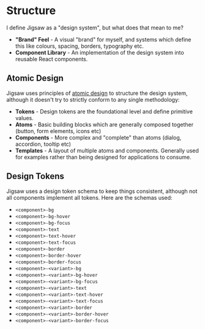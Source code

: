 
<Meta title="Structure"/>

# Structure
I define Jigsaw as a "design system", but what does  that mean to me?
- **"Brand" Feel** - A visual "brand" for myself, and systems which define this like colours, spacing, borders, typography etc.
- **Component Library** - An implementation of the design system into reusable React components.

## Atomic Design
Jigsaw uses principles of [atomic design](https://bradfrost.com/blog/post/atomic-web-design/) to structure the design system, although it doesn't try to strictly conform to any single methodology:
- **Tokens** - Design tokens are the foundational level and define primitive values.
- **Atoms** - Basic building blocks which are generally composed together (button, form elements, icons etc)
- **Components** - More complex and "complete" than atoms (dialog, accordion, tooltip etc)
- **Templates** - A layout of multiple atoms and components. Generally used for examples rather than being designed for applications to consume.

## Design Tokens
Jigsaw uses a design token schema to keep things consistent, although not all components implement all tokens.
Here are the schemas used:
- `<component>-bg`
- `<component>-bg-hover`
- `<component>-bg-focus`
- `<component>-text`
- `<component>-text-hover`
- `<component>-text-focus`
- `<component>-border`
- `<component>-border-hover`
- `<component>-border-focus`
- `<component>-<variant>-bg`
- `<component>-<variant>-bg-hover`
- `<component>-<variant>-bg-focus`
- `<component>-<variant>-text`
- `<component>-<variant>-text-hover`
- `<component>-<variant>-text-focus`
- `<component>-<variant>-border`
- `<component>-<variant>-border-hover`
- `<component>-<variant>-border-focus`